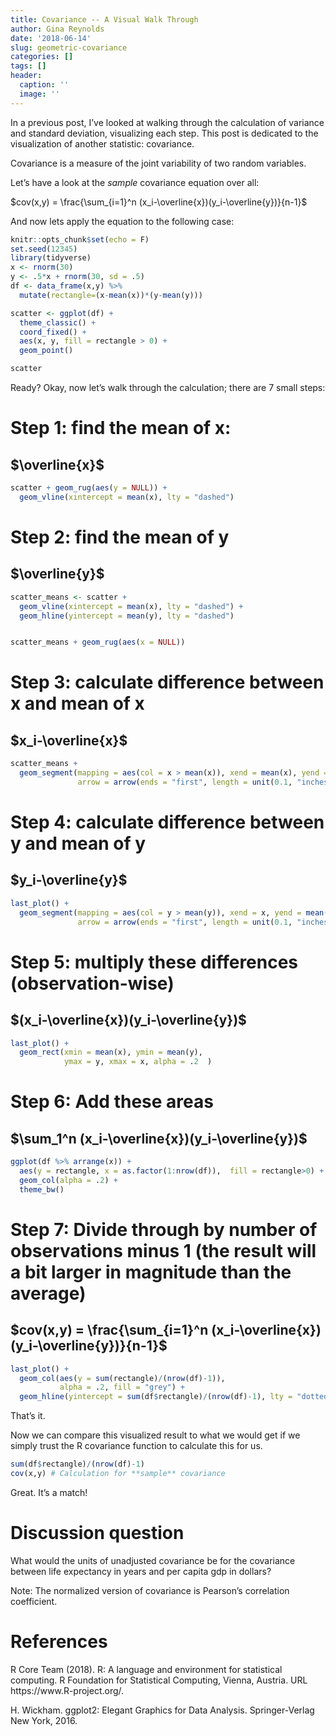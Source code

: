 ```yaml
---
title: Covariance -- A Visual Walk Through
author: Gina Reynolds
date: '2018-06-14'
slug: geometric-covariance
categories: []
tags: []
header:
  caption: ''
  image: ''
---
```



In a previous post, I've looked at walking through the calculation of variance and standard deviation, visualizing each step.  This post is dedicated to the visualization of another statistic:  covariance.

Covariance is a measure of the joint variability of two random variables. 

Let's have a look at the *sample* covariance equation over all:

$cov(x,y) = \frac{\sum_{i=1}^n (x_i-\overline{x})(y_i-\overline{y})}{n-1}$

And now lets apply the equation to the following case: 


```r
knitr::opts_chunk$set(echo = F)
set.seed(12345)
library(tidyverse)
x <- rnorm(30)
y <- .5*x + rnorm(30, sd = .5)
df <- data_frame(x,y) %>% 
  mutate(rectangle=(x-mean(x))*(y-mean(y)))
```


```r
scatter <- ggplot(df) + 
  theme_classic() +
  coord_fixed() +
  aes(x, y, fill = rectangle > 0) +
  geom_point() 

scatter
```

Ready?  Okay, now let's walk through the calculation; there are 7 small steps: 

# Step 1: find the mean of x: 
## $\overline{x}$

```r
scatter + geom_rug(aes(y = NULL)) +
  geom_vline(xintercept = mean(x), lty = "dashed") 
```

# Step 2: find the mean of y

## $\overline{y}$


```r
scatter_means <- scatter + 
  geom_vline(xintercept = mean(x), lty = "dashed") +
  geom_hline(yintercept = mean(y), lty = "dashed")


scatter_means + geom_rug(aes(x = NULL)) 
```


# Step 3: calculate difference between x and mean of x

## $x_i-\overline{x}$


```r
scatter_means +
  geom_segment(mapping = aes(col = x > mean(x)), xend = mean(x), yend = y,  
               arrow = arrow(ends = "first", length = unit(0.1, "inches"))) 
```

# Step 4: calculate difference between y and mean of y

## $y_i-\overline{y}$

```r
last_plot() + 
  geom_segment(mapping = aes(col = y > mean(y)), xend = x, yend = mean(y),  
               arrow = arrow(ends = "first", length = unit(0.1, "inches")))
```

# Step 5: multiply these differences (observation-wise)

## $(x_i-\overline{x})(y_i-\overline{y})$

```r
last_plot() +
  geom_rect(xmin = mean(x), ymin = mean(y), 
            ymax = y, xmax = x, alpha = .2  ) 
```


# Step 6:  Add these areas

## $\sum_1^n (x_i-\overline{x})(y_i-\overline{y})$


```r
ggplot(df %>% arrange(x)) +
  aes(y = rectangle, x = as.factor(1:nrow(df)),  fill = rectangle>0) +
  geom_col(alpha = .2) +
  theme_bw()
```


# Step 7: Divide through by number of observations minus 1 (the result will a bit larger in magnitude than the average)

## $cov(x,y) = \frac{\sum_{i=1}^n (x_i-\overline{x})(y_i-\overline{y})}{n-1}$


```r
last_plot() +
  geom_col(aes(y = sum(rectangle)/(nrow(df)-1)), 
           alpha = .2, fill = "grey") +
  geom_hline(yintercept = sum(df$rectangle)/(nrow(df)-1), lty = "dotted")
```

That's it.  

Now we can compare this visualized result to what we would get if we simply trust the R covariance function to calculate this for us.  

```r
sum(df$rectangle)/(nrow(df)-1)
cov(x,y) # Calculation for **sample** covariance
```
Great. It's a match!


# Discussion question

What would the units of unadjusted covariance be for the covariance between life expectancy in years and per capita gdp in dollars?

Note: The normalized version of covariance is Pearson's correlation coefficient.

# References

R Core Team (2018). R: A
  language and environment
  for statistical
  computing. R Foundation
  for Statistical
  Computing, Vienna,
  Austria. URL
  https://www.R-project.org/.
  
  
H. Wickham. ggplot2:
  Elegant Graphics for
  Data Analysis.
  Springer-Verlag New
  York, 2016.
